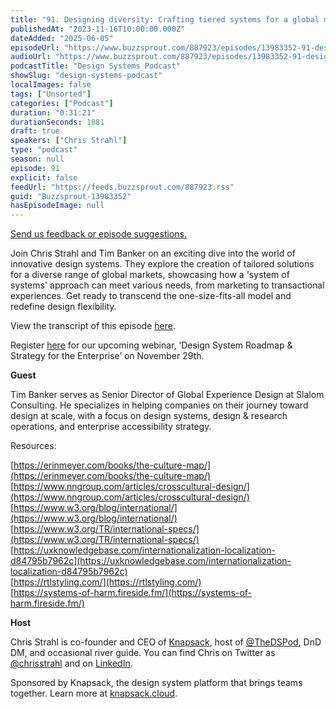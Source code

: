 ```yaml
---
title: "91. Designing diversity: Crafting tiered systems for a global market with Tim Banker at Slalom Consulting"
publishedAt: "2023-11-16T10:00:00.000Z"
dateAdded: "2025-06-05"
episodeUrl: "https://www.buzzsprout.com/887923/episodes/13983352-91-designing-diversity-crafting-tiered-systems-for-a-global-market-with-tim-banker-at-slalom-consulting.mp3"
audioUrl: "https://www.buzzsprout.com/887923/episodes/13983352-91-designing-diversity-crafting-tiered-systems-for-a-global-market-with-tim-banker-at-slalom-consulting.mp3"
podcastTitle: "Design Systems Podcast"
showSlug: "design-systems-podcast"
localImages: false
tags: ["Unsorted"]
categories: ["Podcast"]
duration: "0:31:21"
durationSeconds: 1881
draft: true
speakers: ["Chris Strahl"]
type: "podcast"
season: null
episode: 91
explicit: false
feedUrl: "https://feeds.buzzsprout.com/887923.rss"
guid: "Buzzsprout-13983352"
hasEpisodeImage: null
---
```

[Send us feedback or episode suggestions.](https://www.buzzsprout.com/twilio/text_messages/887923/open_sms)

Join Chris Strahl and Tim Banker on an exciting dive into the world of innovative design systems. They explore the creation of tailored solutions for a diverse range of global markets, showcasing how a 'system of systems' approach can meet various needs, from marketing to transactional experiences. Get ready to transcend the one-size-fits-all model and redefine design flexibility.

View the transcript of this episode [here](https://docs.google.com/document/d/1MkGoIg3wKvFngHQ149YWRGID5RZNglse/edit).

Register [here](https://knapsack-cloud.zoom.us/webinar/register/WN_QBEWtAfSQ9WWy_AGaW086w#/registration) for our upcoming webinar, ‘Design System Roadmap & Strategy for the Enterprise’ on November 29th. 

**Guest**

Tim Banker serves as Senior Director of Global Experience Design at Slalom Consulting. He specializes in helping companies on their journey toward design at scale, with a focus on design systems, design & research operations, and enterprise accessibility strategy.

Resources:

[https://erinmeyer.com/books/the-culture-map/](https://erinmeyer.com/books/the-culture-map/)  
[https://www.nngroup.com/articles/crosscultural-design/](https://www.nngroup.com/articles/crosscultural-design/)  
[https://www.w3.org/blog/international/](https://www.w3.org/blog/international/)  
[https://www.w3.org/TR/international-specs/](https://www.w3.org/TR/international-specs/)  
[https://uxknowledgebase.com/internationalization-localization-d84795b7962c](https://uxknowledgebase.com/internationalization-localization-d84795b7962c)  
[https://rtlstyling.com/](https://rtlstyling.com/)  
[https://systems-of-harm.fireside.fm/](https://systems-of-harm.fireside.fm/)

**Host**

Chris Strahl is co-founder and CEO of [Knapsack](https://www.knapsack.cloud/), host of [@TheDSPod](https://twitter.com/thedspod), DnD DM, and occasional river guide. You can find Chris on Twitter as [@chrisstrahl](https://twitter.com/chrisstrahl) and on [LinkedIn](https://www.linkedin.com/in/chrisstrahl/).

Sponsored by Knapsack, the design system platform that brings teams together. Learn more at [knapsack.cloud](https://www.knapsack.cloud/?utm_source=podcast).
